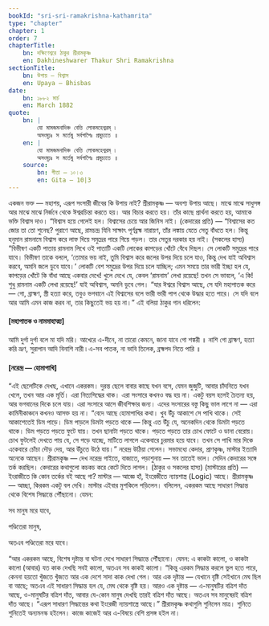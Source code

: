 ```yaml
---
bookId: "sri-sri-ramakrishna-kathamrita"
type: "chapter"
chapter: 1
order: 7
chapterTitle:
    bn: দক্ষিণেশ্বরে ঠাকুর শ্রীরামকৃষ্ণ
    en: Dakhineshwarer Thakur Shri Ramakrishna
sectionTitle:
    bn: উপায় — বিশ্বাস
    en: Upaya — Bhisbas
date:
    bn: ১৮৮২ মার্চ
    en: March 1882
quote:
    bn: |
        যো মামজমনাদিঞ্চ বেত্তি লোকমহেশ্বরম্‌ ৷
        অসংমূঢ়ঃ স মর্তেষু সর্বপাপৈঃ প্রমুচ্যতে ॥
    en: |
        যো মামজমনাদিঞ্চ বেত্তি লোকমহেশ্বরম্‌ ৷
        অসংমূঢ়ঃ স মর্তেষু সর্বপাপৈঃ প্রমুচ্যতে ॥
    source:
        bn: গীতা — ১০।৩
        en: Gita — 10|3
---
```



<BengaliText>
একজন ভক্ত — মহাশয়, এরূপ সংসারী জীবের কি উপায় নাই?
</BengaliText>

<BengaliText class="rk-quote">
শ্রীরামকৃষ্ণ — অবশ্য উপায় আছে। মাঝে মাঝে সাধুসঙ্গ আর মাঝে মাঝে নির্জনে থেকে ঈশ্বরচিন্তা করতে হয়। আর বিচার করতে হয়। তাঁর কাছে প্রার্থনা করতে হয়, আমাকে ভক্তি বিশ্বাস দাও।
</BengaliText>

<BengaliText class="rk-quote">
“বিশ্বাস হয়ে গেলেই হল। বিশ্বাসের চেয়ে আর জিনিস নাই।
</BengaliText>

<BengaliText class="rk-quote">
(কেদারের প্রতি) — “বিশ্বাসের কত জোর তা তো শুনেছ? পুরাণে আছে, রামচন্দ্র যিনি সাক্ষাৎ পূর্ণব্রহ্ম নারায়ণ, তাঁর লঙ্কায় যেতে সেতু বাঁধতে হল। কিন্তু হনুমান রামনামে বিশ্বাস করে লাফ দিয়ে সমুদ্রের পারে গিয়ে পড়ল। তার সেতুর দরকার হয় নাই। (সকলের হাস্য)
</BengaliText>

<BengaliText class="rk-quote">
“বিভীষণ একটি পাতায় রামনাম লিখে ওই পাতাটি একটি লোকের কাপড়ের খোঁটে বেঁধে দিছল। সে লোকটি সমুদ্রের পারে যাবে। বিভীষণ তাকে বললে, ‘তোমার ভয় নাই, তুমি বিশ্বাস করে জলের উপর দিয়ে চলে যাও, কিন্তু দেখ যাই অবিশ্বাস করবে, অমনি জলে ডুবে যাবে।’ লোকটি বেশ সমুদ্রের উপর দিয়ে চলে যাচ্ছিল; এমন সময়ে তার ভারী ইচ্ছা হল যে, কাপড়ের খোঁটে কি বাঁধা আছে একবার দেখে! খুলে দেখে যে, কেবল ‘রামনাম’ লেখা রয়েছে! তখন সে ভাবলে, ‘এ কি! শুধু রামনাম একটি লেখা রয়েছে!’ যাই অবিশ্বাস, অমনি ডুবে গেল।
</BengaliText>

<BengaliText class="rk-quote">
“যার ঈশ্বরে বিশ্বাস আছে, সে যদি মহাপাতক করে — গো, ব্রাহ্মণ, স্ত্রী হত্যা করে, তবুও ভগবানে এই বিশ্বাসের বলে ভারী ভারী পাপ থেকে উদ্ধার হতে পারে। সে যদি বলে আর আমি এমন কাজ করব না, তার কিছুতেই ভয় হয় না।”
</BengaliText>

<BengaliText>
এই বলিয়া ঠাকুর গান ধরিলেন:
</BengaliText>

#### <BengaliText>[মহাপাতক ও নামমাহাত্ম্য]</BengaliText>

<Song>
    আমি দুর্গা দুর্গা বলে মা যদি মরি।
    আখেরে এ-দীনে, না তারো কেমনে, জানা যাবে গো শঙ্করী ॥
    নাশি গো ব্রাহ্মণ, হত্যা করি ভ্রূণ, সুরাপান আদি বিনাশি নারী ৷
    এ-সব পাতক, না ভাবি তিলেক, ব্রহ্মপদ নিতে পারি ॥
</Song>

#### <BengaliText>[নরেন্দ্র — হোমাপাখি]</BengaliText>

<BengaliText>
“এই ছেলেটিকে দেখছ, এখানে একরকম। দুরন্ত ছেলে বাবার কাছে যখন বসে, যেমন জুজুটি, আবার চাঁদনিতে যখন খেলে, তখন আর এক মূর্তি। এরা নিত্যসিদ্ধের থাক। এরা সংসারে কখনও বদ্ধ হয় না। একটু বয়স হলেই চৈতন্য হয়, আর ভগবানের দিকে চলে যায়। এরা সংসারে আসে জীবশিক্ষার জন্য। এদের সংসারের বস্তু কিছু ভাল লাগে না — এরা কামিনীকাঞ্চনে কখনও আসক্ত হয় না।
</BengaliText>

<BengaliText>
“বেদে আছে হোমাপাখির কথা। খুব উঁচু আকাশে সে পাখি থাকে। সেই আকাশেতেই ডিম পাড়ে। ডিম পাড়লে ডিমটা পড়তে থাকে — কিন্তু এত উঁচু যে, অনেকদিন থেকে ডিমটা পড়তে থাকে। ডিম পড়তে পড়তে ফুটে যায়। তখন ছানাটা পড়তে থাকে। পড়তে পড়তে তার চোখ ফোটে ও ডানা বেরোয়। চোখ ফুটলেই দেখতে পায় যে, সে পড়ে যাচ্ছে, মাটিতে লাগলে একেবারে চুরমার হয়ে যাবে। তখন সে পাখি মার দিকে একেবারে চোঁচা দৌড় দেয়, আর উঁচুতে উঠে যায়।”
</BengaliText>

<BengaliText>
নরেন্দ্র উঠিয়া গেলেন।
</BengaliText>

<BengaliText>
সভামধ্যে কেদার, প্রাণকৃষ্ণ, মাস্টার ইত্যাদি অনেকে আছেন।
</BengaliText>

<BengaliText>
শ্রীরামকৃষ্ণ — দেখ নরেন্দ্র গাইতে, বাজাতে, পড়াশুনায় — সব তাতেই ভাল। সেদিন কেদারের সঙ্গে তর্ক করছিল। কেদারের কথাগুলো কচকচ করে কেটে দিতে লাগল। (ঠাকুর ও সকলের হাস্য) (মাস্টারের প্রতি) — ইংরাজীতে কি কোন তর্কের বই আছে গা?
</BengaliText>

<BengaliText>
মাস্টার — আজ্ঞে হাঁ, ইংরেজীতে ন্যায়শাস্ত্র (Logic) আছে।
</BengaliText>

<BengaliText>
শ্রীরামকৃষ্ণ — আচ্ছা, কিরকম একটু বল দেখি।
</BengaliText>

<BengaliText>
মাস্টার এইবার মুশকিলে পড়িলেন। বলিলেন, একরকম আছে সাধারণ সিদ্ধান্ত থেকে বিশেষ সিদ্ধান্তে পৌঁছানো। যেমন:
</BengaliText>

<BengaliText>
    <p>সব মানুষ মরে যাবে,</p>
    <p>পণ্ডিতেরা মানুষ,</p>
    <p>অতএব পণ্ডিতেরা মরে যাবে।</p>
</BengaliText>

<BengaliText>
    “আর একরকম আছে, বিশেষ দৃষ্টান্ত বা ঘটনা দেখে সাধারণ সিদ্ধান্তে পৌঁছানো। যেমন:
</BengaliText>

<Song>
    এ কাকটা কালো,
    ও কাকটা কালো
    (আবার) যত কাক দেখছি সবই কালো,
    অতএব সব কাকই কালো।
</Song>

<BengaliText>
    “কিন্তু এরকম সিদ্ধান্ত করলে ভুল হতে পারে, কেননা হয়তো খুঁজতে খুঁজতে আর এক দেশে সাদা কাক দেখা গেল। আর এক দৃষ্টান্ত — যেখানে বৃষ্টি সেইখানে মেঘ ছিল বা আছে; অতএব এই সাধারণ সিদ্ধান্ত হল যে, মেঘ থেকে বৃষ্টি হয়। আরও এক দৃষ্টান্ত — এ-মানুষটির বত্রিশ দাঁত আছে, ও-মানুষটির বত্রিশ দাঁত, আবার যে-কোন মানুষ দেখছি তারই বত্রিশ দাঁত আছে। অতএব সব মানুষেরই বত্রিশ দাঁত আছে।
</BengaliText>

<BengaliText>
    “এরূপ সাধারণ সিদ্ধান্তের কথা ইংরেজী ন্যায়শাস্ত্রে আছে।”
</BengaliText>

<BengaliText>
    শ্রীরামকৃষ্ণ কথাগুলি শুনিলেন মাত্র। শুনিতে শুনিতেই অন্যমনস্ক হইলেন। কাজে কাজেই আর এ-বিষয়ে বেশি প্রসঙ্গ হইল না।
</BengaliText>